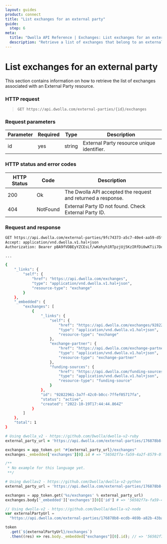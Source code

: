 ```yaml
---
layout: guides
product: connect
title: "List exchanges for an external party"
guide:
  step: 6
meta:
  title: "Dwolla API Reference | Exchanges: List exchanges for an external party"
  description: "Retrieve a list of exchanges that belong to an external party."
---
```


# List exchanges for an external party

This section contains information on how to retrieve the list of exchanges associated with an External Party resource.

### HTTP request

> `GET https://api.dwolla.com/external-parties/{id}/exchanges`

### Request parameters

| Parameter | Required | Type   | Description                                |
| --------- | -------- | ------ | ------------------------------------------ |
| id        | yes      | string | External Party resource unique identifier. |

### HTTP status and error codes

| HTTP Status | Code     | Description                                                  |
| ----------- | -------- | ------------------------------------------------------------ |
| 200         | Ok       | The Dwolla API accepted the request and returned a response. |
| 404         | NotFound | External Party ID not found. Check External Party ID.        |

### Request and response

```bash
GET https://api.dwolla.com/external-parties/9fc74373-a5c7-40e4-aa59-d5f4c86a24ea/exchanges
Accept: application/vnd.dwolla.v1.hal+json
Authorization: Bearer pBA9fVDBEyYZCEsLf/wKehyh1RTpzjUj5KzIRfDi0wKTii7DqY

...

{
    "_links": {
        "self": {
            "href": "https://api.dwolla.com/exchanges",
            "type": "application/vnd.dwolla.v1.hal+json",
            "resource-type": "exchange"
        }
    },
    "_embedded": {
        "exchanges": [
            {
                "_links": {
                    "self": {
                        "href": "https://api.dwolla.com/exchanges/92822961-3a7f-42c0-b0cc-7ffef05717fa",
                        "type": "application/vnd.dwolla.v1.hal+json",
                        "resource-type": "exchange"
                    },
                    "exchange-partner": {
                        "href": "https://api.dwolla.com/exchange-partners/bca8d065-49a5-475b-a6b4-509bc8504d22",
                        "type": "application/vnd.dwolla.v1.hal+json",
                        "resource-type": "exchange-partner"
                    },
                    "funding-sources": {
                        "href": "https://api.dwolla.com/funding-sources",
                        "type": "application/vnd.dwolla.v1.hal+json",
                        "resource-type": "funding-source"
                    }
                },
                "id": "92822961-3a7f-42c0-b0cc-7ffef05717fa",
                "status": "active",
                "created": "2022-10-19T17:44:44.864Z"
            }
        ]
    },
    "total": 1
}
```

```ruby
# Using dwolla_v2 - https://github.com/Dwolla/dwolla-v2-ruby
external_party_url = 'https://api.dwolla.com/external-parties/176878b8-ecdb-469b-a82b-43ba5e8704b2'

exchanges = app_token.get "#{external_party_url}/exchanges"
exchanges._embedded['exchanges'][0].id # => "56502f7a-fa59-4a2f-8579-0f8bc9d7b9cc"
```

```php
/**
 * No example for this language yet.
 **/
```

```python
# Using dwollav2 - https://github.com/Dwolla/dwolla-v2-python
external_party_url = 'https://api.dwolla.com/external-parties/176878b8-ecdb-469b-a82b-43ba5e8704b2'

exchanges = app_token.get('%s/exchanges' % external_party_url)
exchanges.body['_embedded']['exchanges'][0]['id'] # => '56502f7a-fa59-4a2f-8579-0f8bc9d7b9cc'

```

```javascript
// Using dwolla-v2 - https://github.com/Dwolla/dwolla-v2-node
var externalPartyUrl =
  "https://api.dwolla.com/external-parties/176878b8-ecdb-469b-a82b-43ba5e8704b2";

token
  .get(`${externalPartyUrl}/exchanges`)
  .then((res) => res.body._embedded["exchanges"][0].id); // => '56502f7a-fa59-4a2f-8579-0f8bc9d7b9cc'
```
